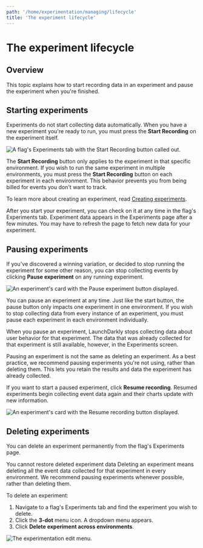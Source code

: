 ```yaml
---
path: '/home/experimentation/managing/lifecycle'
title: 'The experiment lifecycle'
---
```


# The experiment lifecycle

<Metadata timeToRead={props.timeToRead} lastModifiedDateFormatted={props.lastModifiedDateFormatted} />

## Overview

This topic explains how to start recording data in an experiment and pause the experiment when you're finished.

## Starting experiments

Experiments do not start collecting data automatically. When you have a new experiment you're ready to run, you must press the **Start Recording** on the experiment itself.

![A flag's Experiments tab with the **Start Recording** button called out.](../../../images/experiment-start-recording-callout.png)

The **Start Recording** button only applies to the experiment in that specific environment. If you wish to run the same experiment in multiple environments, you must press the **Start Recording** button on each experiment in each environment. This behavior prevents you from being billed for events you don't want to track.

To learn more about creating an experiment, read [Creating experiments](./experimentation-create).

After you start your experiment, you can check on it at any time in the flag's Experiments tab. Experiment data appears in the Experiments page after a few minutes. You may have to refresh the page to fetch new data for your experiment.

## Pausing experiments

If you've discovered a winning variation, or decided to stop running the experiment for some other reason, you can stop collecting events by clicking **Pause experiment** on any running experiment.

![An experiment's card with the **Pause experiment** button displayed.](../../../images/experiment-pause.png)

You can pause an experiment at any time. Just like the start button, the pause button only impacts one experiment in one environment. If you wish to stop collecting data from every instance of an experiment, you must pause each experiment in each environment individually.

When you pause an experiment, LaunchDarkly stops collecting data about user behavior for that experiment. The data that was already collected for that experiment is still available, however, in the Experiments screen.

Pausing an experiment is not the same as deleting an experiment. As a best practice, we recommend pausing experiments you're not using, rather than deleting them. This lets you retain the results and data the experiment has already collected.

If you want to start a paused experiment, click **Resume recording**. Resumed experiments begin collecting event data again and their charts update with new information.

![An experiment's card with the **Resume recording** button displayed.](../../../images/experiment-resume.png)

## Deleting experiments

You can delete an experiment permanently from the flag's Experiments page.

<Callout intent="warning">
  <CalloutTitle>You cannot restore deleted experiment data</CalloutTitle>
  <CalloutDescription>
    Deleting an experiment means deleting all the event data collected for that experiment in every environment. We
    recommend pausing experiments whenever possible, rather than deleting them.
  </CalloutDescription>
</Callout>

To delete an experiment:

1. Navigate to a flag's Experiments tab and find the experiment you wish to delete.
2. Click the **3-dot** menu icon. A dropdown menu appears.
3. Click **Delete experiment across environments**.

![The experimentation edit menu.](../../../images/experiment-delete.png)
